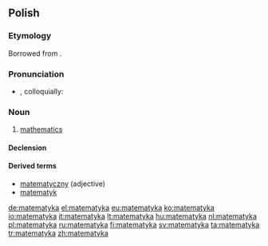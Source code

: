==Polish==
{{wikipedia|lang=pl}}

===Etymology===
Borrowed from {{etyl|la|pl}} {{term|mathematica||mathematics|lang=la}}.

===Pronunciation===
* {{IPA|[matɛˈmatɨka]|lang=pl}}, colloquially: {{IPAchar|[matɛmaˈtɨka]}}

===Noun===
{{head|pl|noun|g=f}}

# [[mathematics]]

====Declension====
{{pl-decl-noun
|matematyka|matematyki
|matematyki|matematyk
|matematyce|matematykom
|matematykę|matematyki
|matematyką|matematykami
|matematyce|matematykach
|matematyko|matematyki
}}

====Derived terms====
* [[matematyczny]] (adjective)
* [[matematyk]]

[[de:matematyka]]
[[el:matematyka]]
[[eu:matematyka]]
[[ko:matematyka]]
[[io:matematyka]]
[[it:matematyka]]
[[lt:matematyka]]
[[hu:matematyka]]
[[nl:matematyka]]
[[pl:matematyka]]
[[ru:matematyka]]
[[fi:matematyka]]
[[sv:matematyka]]
[[ta:matematyka]]
[[tr:matematyka]]
[[zh:matematyka]]